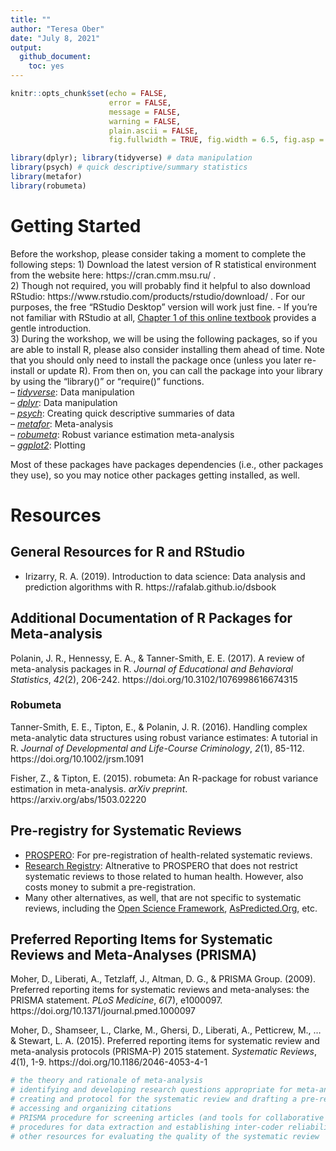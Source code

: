 ```yaml
---
title: ""
author: "Teresa Ober"
date: "July 8, 2021"
output: 
  github_document:
    toc: yes
---
```


```r
knitr::opts_chunk$set(echo = FALSE, 
                      error = FALSE, 
                      message = FALSE,
                      warning = FALSE,
                      plain.ascii = FALSE,
                      fig.fullwidth = TRUE, fig.width = 6.5, fig.asp = .8)
```

```r
library(dplyr); library(tidyverse) # data manipulation
library(psych) # quick descriptive/summary statistics
library(metafor)
library(robumeta)
```

# Getting Started  
Before the workshop, please consider taking a moment to complete the following steps:
1) Download the latest version of R statistical environment from the website here: https://cran.cmm.msu.ru/ .  
2) Though not required, you will probably find it helpful to also download RStudio: https://www.rstudio.com/products/rstudio/download/ . For our purposes, the free "RStudio Desktop" version will work just fine. 
- If you're not familiar with RStudio at all, [Chapter 1 of this online textbook](https://rafalab.github.io/dsbook/getting-started.html) provides a gentle introduction.  
3) During the workshop, we will be using the following packages, so if you are able to install R, please also consider installing them ahead of time. Note that you should only need to install the package once (unless you later re-install or update R). From then on, you can call the package into your library by using the "library()" or "require()" functions.   
-- [*tidyverse*](https://www.tidyverse.org/packages/): Data manipulation  
-- [*dplyr*](https://dplyr.tidyverse.org/): Data manipulation  
-- [*psych*](https://cran.r-project.org/web/packages/psych/index.html): Creating quick descriptive summaries of data  
-- [*metafor*](https://www.metafor-project.org/doku.php): Meta-analysis   
-- [*robumeta*](https://cran.r-project.org/web/packages/robumeta/index.html): Robust variance estimation meta-analysis  
-- [*ggplot2*](https://ggplot2.tidyverse.org/): Plotting  

Most of these packages have packages dependencies (i.e., other packages they use), so you may notice other packages getting installed, as well.  

\newpage
# Resources  

## General Resources for R and RStudio
- Irizarry, R. A. (2019). Introduction to data science: Data analysis and prediction algorithms with R. https://rafalab.github.io/dsbook  

## Additional Documentation of R Packages for Meta-analysis
Polanin, J. R., Hennessy, E. A., & Tanner-Smith, E. E. (2017). A review of meta-analysis packages in R. *Journal of Educational and Behavioral Statistics*, *42*(2), 206-242. https://doi.org/10.3102/1076998616674315  

### Robumeta
Tanner-Smith, E. E., Tipton, E., & Polanin, J. R. (2016). Handling complex meta-analytic data structures using robust variance estimates: A tutorial in R. *Journal of Developmental and Life-Course Criminology*, *2*(1), 85-112. https://doi.org/10.1002/jrsm.1091  

Fisher, Z., & Tipton, E. (2015). robumeta: An R-package for robust variance estimation in meta-analysis. *arXiv preprint*. https://arxiv.org/abs/1503.02220   

## Pre-registry for Systematic Reviews  
- [PROSPERO](https://www.crd.york.ac.uk/prospero/): For pre-registration of health-related systematic reviews.    
- [Research Registry](https://www.researchregistry.com/): Altnerative to PROSPERO that does not restrict systematic reviews to those related to human health. However, also costs money to submit a pre-registration.    
- Many other alternatives, as well, that are not specific to systematic reviews, including the [Open Science Framework](https://osf.io/prereg/), [AsPredicted.Org](https://aspredicted.org/), etc.

## Preferred Reporting Items for Systematic Reviews and Meta-Analyses (PRISMA)  
Moher, D., Liberati, A., Tetzlaff, J., Altman, D. G., & PRISMA Group. (2009). Preferred reporting items for systematic reviews and meta-analyses: the PRISMA statement. *PLoS Medicine*, *6*(7), e1000097. https://doi.org/10.1371/journal.pmed.1000097  

Moher, D., Shamseer, L., Clarke, M., Ghersi, D., Liberati, A., Petticrew, M., ... & Stewart, L. A. (2015). Preferred reporting items for systematic review and meta-analysis protocols (PRISMA-P) 2015 statement. *Systematic Reviews*, *4*(1), 1-9. https://doi.org/10.1186/2046-4053-4-1  




```r
# the theory and rationale of meta-analysis
# identifying and developing research questions appropriate for meta-analysis
# creating and protocol for the systematic review and drafting a pre-registration
# accessing and organizing citations
# PRISMA procedure for screening articles (and tools for collaborative article screening)
# procedures for data extraction and establishing inter-coder reliability
# other resources for evaluating the quality of the systematic review
```









